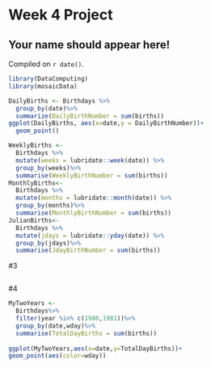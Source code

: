 # Week 4 Project

## Your name should appear here!

<!-- leave this material as is -->
Compiled on `r date()`.

```r
library(DataComputing)
library(mosaicData)
```
<!-- put your content after this line -->

```r
DailyBirths <- Birthdays %>%
  group_by(date)%>%
  summarize(DailyBirthNumber = sum(births))
ggplot(DailyBirths, aes(x=date,y = DailyBirthNumber))+
  geom_point()
```

```r
WeeklyBirths <-
  Birthdays %>%
  mutate(weeks = lubridate::week(date)) %>%
  group_by(weeks)%>%
  summarise(WeeklyBirthNumber = sum(births))
MonthlyBirths<-
  Birthdays %>%
  mutate(months = lubridate::month(date)) %>%
  group_by(months)%>%
  summarise(MonthlyBirthNumber = sum(births))
JulianBirths<-
  Birthdays %>%
  mutate(jdays = lubridate::yday(date)) %>%
  group_by(jdays)%>%
  summarise(JdayBirthNumber = sum(births))
```
#3
```r

```
#4
```r
MyTwoYears <-
  Birthdays%>%
  filter(year %in% c(1980,1981))%>%
  group_by(date,wday)%>%
  summarise(TotalDayBirths = sum(births))
  
ggplot(MyTwoYears,aes(x=date,y=TotalDayBirths))+
geom_point(aes(color=wday))
  
```

